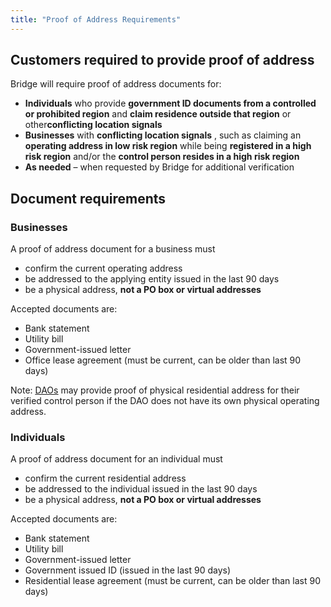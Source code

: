 ```yaml
---
title: "Proof of Address Requirements"
---
```


## **Customers required to provide proof of address**

Bridge will require proof of address documents for:

- **Individuals** who provide **government ID documents from a controlled or prohibited region** and **claim residence outside that region** or other**conflicting location signals**
- **Businesses** with **conflicting location signals** , such as claiming an **operating address in low risk region** while being **registered in a high risk region** and/or the **control person resides in a high risk region**
- **As needed** – when requested by Bridge for additional verification

## **Document requirements**

### **Businesses**

A proof of address document for a business must

- confirm the current operating address
- be addressed to the applying entity issued in the last 90 days
- be a physical address, **not a PO box or virtual addresses**

Accepted documents are:

- Bank statement
- Utility bill
- Government-issued letter
- Office lease agreement (must be current, can be older than last 90 days)

Note: [<u>DAOs</u>](/compliance/compliance/dao) may provide proof of physical residential address for their verified control person if the DAO does not have its own physical operating address.

### **Individuals**

A proof of address document for an individual must

- confirm the current residential address
- be addressed to the individual issued in the last 90 days
- be a physical address, **not a PO box or virtual addresses**

Accepted documents are:

- Bank statement
- Utility bill
- Government-issued letter
- Government issued ID (issued in the last 90 days)
- Residential lease agreement (must be current, can be older than last 90 days)